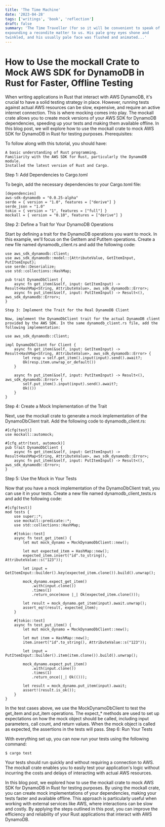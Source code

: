```yaml
---
title: 'The Time Machine'
date: '2023-04-28'
tags: ['writings', 'book', 'reflection']
draft: false
summary: 'The Time Traveller (for so it will be convenient to speak of him) was
expounding a recondite matter to us. His pale grey eyes shone and
twinkled, and his usually pale face was flushed and animated...'
---
```


# How to Use the mockall Crate to Mock AWS SDK for DynamoDB in Rust for Faster, Offline Testing

When writing applications in Rust that interact with AWS DynamoDB, it's crucial to have a solid testing strategy in place. However, running tests against actual AWS resources can be slow, expensive, and require an active internet connection. This is where mocking comes into play. The mockall crate allows you to create mock versions of your AWS SDK for DynamoDB dependencies, speeding up your tests and making them available offline. In this blog post, we will explore how to use the mockall crate to mock AWS SDK for DynamoDB in Rust for testing purposes.
Prerequisites:

To follow along with this tutorial, you should have:

    A basic understanding of Rust programming.
    Familiarity with the AWS SDK for Rust, particularly the DynamoDB module.
    Installed the latest version of Rust and Cargo.

Step 1: Add Dependencies to Cargo.toml

To begin, add the necessary dependencies to your Cargo.toml file:

```
[dependencies]
aws-sdk-dynamodb = "0.0.25-alpha"
serde = { version = "1.0", features = ["derive"] }
serde_json = "1.0"
tokio = { version = "1", features = ["full"] }
mockall = { version = "0.10", features = ["derive"] }
```

Step 2: Define a Trait for Your DynamoDB Operations

Start by defining a trait for the DynamoDB operations you want to mock. In this example, we'll focus on the GetItem and PutItem operations. Create a new file named dynamodb_client.rs and add the following code:

```
use aws_sdk_dynamodb::Client;
use aws_sdk_dynamodb::model::{AttributeValue, GetItemInput, PutItemInput};
use serde::Deserialize;
use std::collections::HashMap;

pub trait DynamoDbClient {
    async fn get_item(&self, input: GetItemInput) -> Result<HashMap<String, AttributeValue>, aws_sdk_dynamodb::Error>;
    async fn put_item(&self, input: PutItemInput) -> Result<(), aws_sdk_dynamodb::Error>;
}

Step 3: Implement the Trait for the Real DynamoDB Client

Now, implement the DynamoDbClient trait for the actual DynamoDB client provided by the AWS SDK. In the same dynamodb_client.rs file, add the following implementation:

use aws_sdk_dynamodb::Client;

impl DynamoDbClient for Client {
    async fn get_item(&self, input: GetItemInput) -> Result<HashMap<String, AttributeValue>, aws_sdk_dynamodb::Error> {
        let resp = self.get_item().input(input).send().await?;
        Ok(resp.item.unwrap_or_default())
    }

    async fn put_item(&self, input: PutItemInput) -> Result<(), aws_sdk_dynamodb::Error> {
        self.put_item().input(input).send().await?;
        Ok(())
    }
}
```

Step 4: Create a Mock Implementation of the Trait

Next, use the mockall crate to generate a mock implementation of the DynamoDbClient trait. Add the following code to dynamodb_client.rs:

```
#[cfg(test)]
use mockall::automock;

#[cfg_attr(test, automock)]
pub trait DynamoDbClient {
    async fn get_item(&self, input: GetItemInput) -> Result<HashMap<String, AttributeValue>, aws_sdk_dynamodb::Error>;
    async fn put_item(&self, input: PutItemInput) -> Result<(), aws_sdk_dynamodb::Error>;
}
```

Step 5: Use the Mock in Your Tests

Now that you have a mock implementation of the DynamoDbClient trait, you can use it in your tests. Create a new file named dynamodb_client_tests.rs and add the following code:

```
#[cfg(test)]
mod tests {
    use super::*;
    use mockall::predicate::*;
    use std::collections::HashMap;

    #[tokio::test]
    async fn test_get_item() {
        let mut mock_dynamo = MockDynamoDbClient::new();

        let mut expected_item = HashMap::new();
        expected_item.insert("id".to_string(), AttributeValue::s("123"));

        let input = GetItemInput::builder().key(expected_item.clone()).build().unwrap();

        mock_dynamo.expect_get_item()
            .with(input.clone())
            .times(1)
            .return_once(move |_| Ok(expected_item.clone()));

        let result = mock_dynamo.get_item(input).await.unwrap();
        assert_eq!(result, expected_item);
    }

    #[tokio::test]
    async fn test_put_item() {
        let mut mock_dynamo = MockDynamoDbClient::new();

        let mut item = HashMap::new();
        item.insert("id".to_string(), AttributeValue::s("123"));

        let input = PutItemInput::builder().item(item.clone()).build().unwrap();

        mock_dynamo.expect_put_item()
            .with(input.clone())
            .times(1)
            .return_once(|_| Ok(()));

        let result = mock_dynamo.put_item(input).await;
        assert!(result.is_ok());
    }
}
```

In the test cases above, we use the MockDynamoDbClient to test the get_item and put_item operations. The expect_* methods are used to set up expectations on how the mock object should be called, including input parameters, call count, and return values. When the mock object is called as expected, the assertions in the tests will pass.
Step 6: Run Your Tests

With everything set up, you can now run your tests using the following command:

`$ cargo test`

Your tests should run quickly and without requiring a connection to AWS. The mockall crate enables you to easily test your application's logic without incurring the costs and delays of interacting with actual AWS resources.

In this blog post, we explored how to use the mockall crate to mock AWS SDK for DynamoDB in Rust for testing purposes. By using the mockall crate, you can create mock implementations of your dependencies, making your tests faster and available offline. This approach is particularly useful when working with external services like AWS, where interactions can be slow and costly. By applying the steps outlined in this post, you can improve the efficiency and reliability of your Rust applications that interact with AWS DynamoDB.
